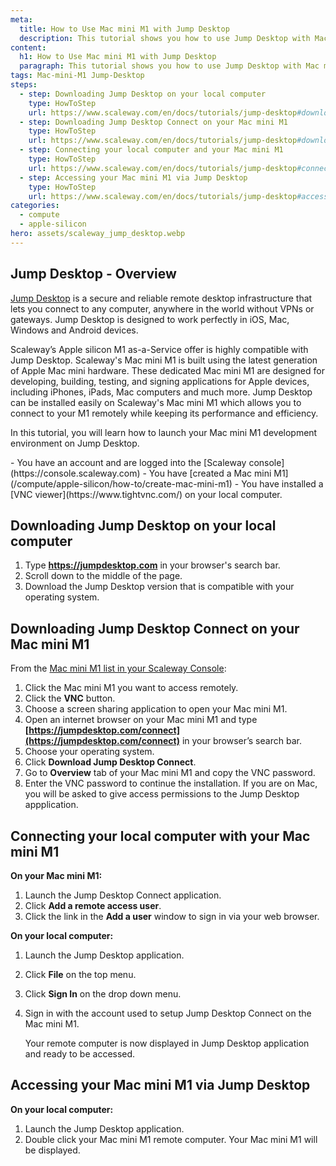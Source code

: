 ```yaml
---
meta:
  title: How to Use Mac mini M1 with Jump Desktop 
  description: This tutorial shows you how to use Jump Desktop with Mac mini M1
content:
  h1: How to Use Mac mini M1 with Jump Desktop 
  paragraph: This tutorial shows you how to use Jump Desktop with Mac mini M1
tags: Mac-mini-M1 Jump-Desktop 
steps:
  - step: Downloading Jump Desktop on your local computer
    type: HowToStep
    url: https://www.scaleway.com/en/docs/tutorials/jump-desktop#downloading-jump-deskptop-on-your-local-computer
  - step: Downloading Jump Desktop Connect on your Mac mini M1
    type: HowToStep
    url: https://www.scaleway.com/en/docs/tutorials/jump-desktop#downloading-jump-desktop-connect-on-your-mac-mini-m1/
  - step: Connecting your local computer and your Mac mini M1
    type: HowToStep
    url: https://www.scaleway.com/en/docs/tutorials/jump-desktop#connecting-your-computer-and-your-mac-mini-m1/  
  - step: Accessing your Mac mini M1 via Jump Desktop
    type: HowToStep
    url: https://www.scaleway.com/en/docs/tutorials/jump-desktop#accessing-your-mac-mini-m1-via-jump-desktop/
categories:
  - compute
  - apple-silicon
hero: assets/scaleway_jump_desktop.webp
---
```


## Jump Desktop - Overview

[Jump Desktop](https://jumpdesktop.com) is a secure and reliable remote desktop infrastructure that lets you connect to any computer, anywhere in the world without VPNs or gateways. Jump Desktop is designed to work perfectly in iOS, Mac, Windows and Android devices.

Scaleway’s Apple silicon M1 as-a-Service offer is highly compatible with Jump Desktop. Scaleway's Mac mini M1 is built using the latest generation of Apple Mac mini hardware. These dedicated Mac mini M1 are designed for developing, building, testing, and signing applications for Apple devices, including iPhones, iPads, Mac computers and much more. Jump Desktop can be installed easily on Scaleway's Mac mini M1 which allows you to connect to your M1 remotely while keeping its performance and efficiency.

In this tutorial, you will learn how to launch your Mac mini M1 development environment on Jump Desktop.

<Message type="requirement">
  - You have an account and are logged into the [Scaleway console](https://console.scaleway.com)
  - You have [created a Mac mini M1](/compute/apple-silicon/how-to/create-mac-mini-m1)
  - You have installed a [VNC viewer](https://www.tightvnc.com/) on your local computer. 
</Message>

## Downloading Jump Desktop on your local computer 

1. Type **https://jumpdesktop.com** in your browser's search bar. 
2. Scroll down to the middle of the page.
    <Lightbox src="scaleway-middle-of-the-page.webp" alt="os to choose jump dekstop" />
3. Download the Jump Desktop version that is compatible with your operating system. 

## Downloading Jump Desktop Connect on your Mac mini M1

From the [Mac mini M1 list in your Scaleway Console](https://console.scaleway.com/asaas/servers): 

1. Click the Mac mini M1 you want to access remotely.
2. Click the **VNC** button. 
    <Lightbox src="scaleway-vnc-access.webp" alt="vnc button to access mac mini" />
3. Choose a screen sharing application to open your Mac mini M1. 
4. Open an internet browser on your Mac mini M1 and type **[https://jumpdesktop.com/connect](https://jumpdesktop.com/connect)** in your browser’s search bar.
5. Choose your operating system. 
    <Lightbox src="scaleway-jump-desktop-connect.webp" alt="download jump desktop connect" />
6. Click **Download Jump Desktop Connect**. 
7. Go to **Overview** tab of your Mac mini M1  and copy the VNC password. 
8. Enter the VNC password to continue the installation.
    <Message type="note">
      If you are on Mac, you will be asked to give access permissions to the Jump Desktop appplication. 
    </Message>


## Connecting your local computer with your Mac mini M1

**On your Mac mini M1:**

1. Launch the Jump Desktop Connect application. 
2. Click **Add a remote access user**. 
    <Lightbox src="scaleway-add-remote-access-user.webp" alt="add remote access user " />
3. Click the link in the **Add a user** window to sign in via your web browser.

**On your local computer:**

1. Launch the Jump Desktop application. 
2. Click **File** on the top menu. 
3. Click **Sign In** on the drop down menu.
4. Sign in with the account used to setup Jump Desktop Connect on the Mac mini M1. 
    <Lightbox src="scaleway-jump-desktop-remote.webp" alt="jump dekstop remote" />

    <Message type="note">
    
    Your remote computer is now displayed in Jump Desktop application and ready to be accessed.

    </Message>


## Accessing your Mac mini M1 via Jump Desktop

**On your local computer:**

1. Launch the Jump Desktop application. 
2. Double click your Mac mini M1 remote computer.
Your Mac mini M1 will be displayed.

<Lightbox src="scaleway-mac-mini-m1.webp" alt="mac mini m1 page" />
